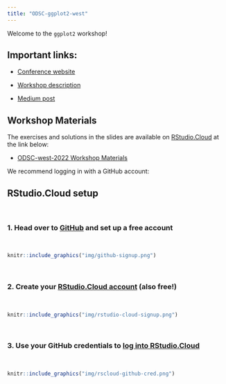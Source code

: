 ```yaml
---
title: "ODSC-ggplot2-west"
---
```


Welcome to the `ggplot2` workshop!

:::{.callout-tip}

## Important links:

-   [Conference website](https://odsc.com/california/)

-   [Workshop description](https://odsc.com/speakers/data-visualization-with-ggplot2/)

-   [Medium post](https://odsc.medium.com/a-beginners-guide-to-ggplot2-82586d116c70)

:::


## Workshop Materials

The exercises and solutions in the slides are available on [RStudio.Cloud](https://rstudio.cloud/) at the link below: 

- [ODSC-west-2022 Workshop Materials](https://rstudio.cloud/spaces/293254/join?access_code=IjR8t0DwW6UR5-ZATACudnyx7hfuYAxwy9XLuPD_) 

We recommend logging in with a GitHub account:

:::{.callout-note collapse="true"}

## RStudio.Cloud setup

<br>

### 1. Head over to [GitHub](https://github.com/) and set up a free account

<br>

```r
knitr::include_graphics("img/github-signup.png")
```

<br>

### 2. Create your [RStudio.Cloud account](https://rstudio.cloud/plans/free) (also free!)

<br>

```r
knitr::include_graphics("img/rstudio-cloud-signup.png")
```

<br>

### 3. Use your GitHub credentials to [log into RStudio.Cloud](https://client.login.rstudio.cloud/oauth/register?redirect=https%3A%2F%2Fclient.login.rstudio.cloud%2Foauth%2Flogin%3Fshow_auth%3D0%26show_login%3D0)

<br>

```r
knitr::include_graphics("img/rscloud-github-cred.png")
```

:::